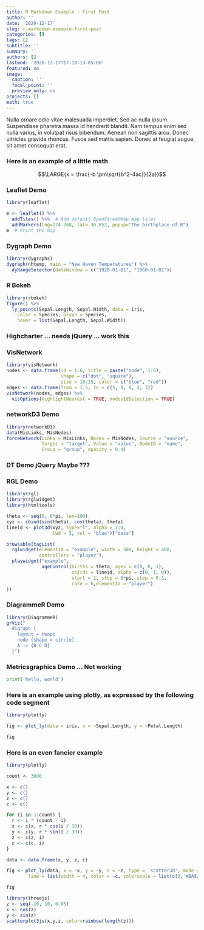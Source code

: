 ```yaml
---
title: R Markdown Example - First Post
author: ''
date: '2020-12-17'
slug: r-markdown-example-first-post
categories: []
tags: []
subtitle: ''
summary: ''
authors: []
lastmod: '2020-12-17T17:18:13-05:00'
featured: no
image:
  caption: ''
  focal_point: ''
  preview_only: no
projects: []
math: true
---
```


Nulla ornare odio vitae malesuada imperdiet. Sed ac nulla ipsum. Suspendisse pharetra massa id hendrerit blandit. Nam tempus enim sed nulla varius, in volutpat risus bibendum. Aenean non sagittis arcu. Donec ultricies gravida rhoncus. Fusce sed mattis sapien. Donec at feugiat augue, sit amet consequat erat.

### Here is an example of a little math

$$\LARGE{x = \frac{-b \pm\sqrt{b^2-4ac}}{2a}}$$

### Leaflet Demo

```r
library(leaflet)

m <- leaflet() %>%
  addTiles() %>%  # Add default OpenStreetMap map tiles
  addMarkers(lng=174.768, lat=-36.852, popup="The birthplace of R")
m  # Print the map
```

### Dygraph Demo

```r
library(dygraphs)
dygraph(nhtemp, main = "New Haven Temperatures") %>% 
  dyRangeSelector(dateWindow = c("1920-01-01", "1960-01-01"))
```

### R Bokeh

```r
library(rbokeh)
figure() %>%
  ly_points(Sepal.Length, Sepal.Width, data = iris,
    color = Species, glyph = Species,
    hover = list(Sepal.Length, Sepal.Width))
```

### Highcharter ... needs jQuery ... work this

### VisNetwork

```r
library(visNetwork)
nodes <- data.frame(id = 1:6, title = paste("node", 1:6), 
                    shape = c("dot", "square"),
                    size = 10:15, color = c("blue", "red"))
edges <- data.frame(from = 1:5, to = c(5, 4, 6, 3, 3))
visNetwork(nodes, edges) %>%
  visOptions(highlightNearest = TRUE, nodesIdSelection = TRUE)
```

### networkD3 Demo

```r
library(networkD3)
data(MisLinks, MisNodes)
forceNetwork(Links = MisLinks, Nodes = MisNodes, Source = "source",
             Target = "target", Value = "value", NodeID = "name",
             Group = "group", opacity = 0.4)
```


### DT Demo jQuery Maybe ???

### RGL Demo

```r
library(rgl)
library(rglwidget)
library(htmltools)

theta <- seq(0, 6*pi, len=100)
xyz <- cbind(sin(theta), cos(theta), theta)
lineid <- plot3d(xyz, type="l", alpha = 1:0, 
                 lwd = 5, col = "blue")["data"]

browsable(tagList(
  rglwidget(elementId = "example", width = 500, height = 400,
            controllers = "player"),
  playwidget("example", 
             ageControl(births = theta, ages = c(0, 0, 1),
                        objids = lineid, alpha = c(0, 1, 0)),
                        start = 1, stop = 6*pi, step = 0.1, 
                        rate = 6,elementId = "player")
))
```

### DiagrammeR Demo

```r
library(DiagrammeR)
grViz("
  digraph {
    layout = twopi
    node [shape = circle]
    A -> {B C D} 
  }")
```

### Metricsgraphics Demo ... Not working

```python
print('hello, world')
```

### Here is an example using plotly, as expressed by the following code segment

```r
library(plotly)

fig <- plot_ly(data = iris, x = ~Sepal.Length, y = ~Petal.Length)

fig
```

### Here is an even fancier example

```r
library(plotly)

count <- 3000

x <- c()
y <- c()
z <- c()
c <- c()

for (i in 1:count) {
  r <- i * (count - i)
  x <- c(x, r * cos(i / 30))
  y <- c(y, r * sin(i / 30))
  z <- c(z, i)
  c <- c(c, i)
}

data <- data.frame(x, y, z, c)

fig <- plot_ly(data, x = ~x, y = ~y, z = ~z, type = 'scatter3d', mode = 'lines',
        line = list(width = 4, color = ~c, colorscale = list(c(0,'#BA52ED'), c(1,'#FCB040'))))

fig
```


```r
library(threejs)
z <- seq(-10, 10, 0.05)
x <- cos(z)
y <- sin(z)
scatterplot3js(x,y,z, color=rainbow(length(z)))
```
